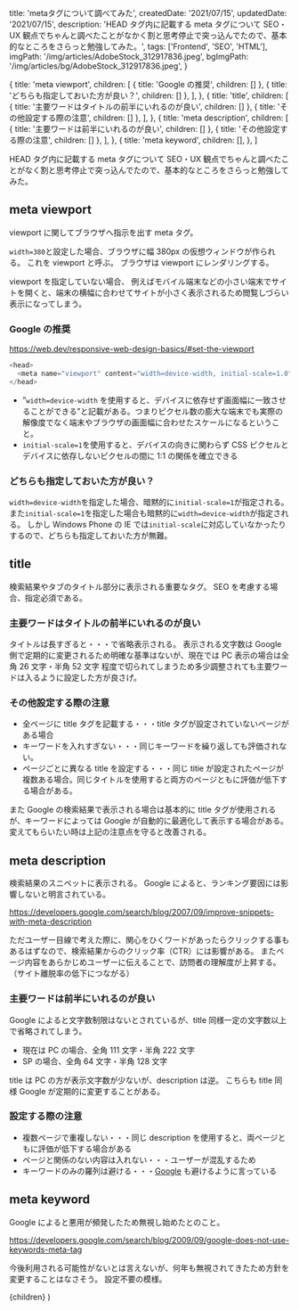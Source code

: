
  title: 'metaタグについて調べてみた',
  createdDate: '2021/07/15',
  updatedDate: '2021/07/15',
  description:
    'HEAD タグ内に記載する meta タグについて SEO・UX 観点でちゃんと調べたことがなかく割と思考停止で突っ込んでたので、基本的なところをさらっと勉強してみた。',
  tags: ['Frontend', 'SEO', 'HTML'],
  imgPath: '/img/articles/AdobeStock_312917836.jpeg',
  bgImgPath: '/img/articles/bg/AdobeStock_312917836.jpeg',
}

  {
    title: 'meta viewport',
    children: [
      { title: 'Google の推奨', children: [] },
      { title: 'どちらも指定しておいた方が良い？', children: [] },
    ],
  },
  {
    title: 'title',
    children: [
      { title: '主要ワードはタイトルの前半にいれるのが良い', children: [] },
      { title: 'その他設定する際の注意', children: [] },
    ],
  },
  {
    title: 'meta description',
    children: [
      { title: '主要ワードは前半にいれるのが良い', children: [] },
      { title: 'その他設定する際の注意', children: [] },
    ],
  },
  {
    title: 'meta keyword',
    children: [],
  },
]

HEAD タグ内に記載する meta タグについて SEO・UX 観点でちゃんと調べたことがなく割と思考停止で突っ込んでたので、基本的なところをさらっと勉強してみた。

## meta viewport

viewport に関してブラウザへ指示を出す meta タグ。

`width=380`と設定した場合、ブラウザに幅 380px の仮想ウィンドウが作られる。
これを viewport と呼ぶ。
ブラウザは viewport にレンダリングする。

viewport を指定していない場合、
例えばモバイル端末などの小さい端末でサイトを開くと、端末の横幅に合わせてサイトが小さく表示されるため閲覧しづらい表示になってしまう。

### Google の推奨

https://web.dev/responsive-web-design-basics/#set-the-viewport

```js live=true
<head>
  <meta name="viewport" content="width=device-width, initial-scale=1.0">
</head>
```

- ”`width=device-width` を使用すると、デバイスに依存せず画面幅に一致させることができる”と記載がある。つまりピクセル数の膨大な端末でも実際の解像度でなく端末やブラウザの画面幅に合わせたスケールになるということ。
- `initial-scale=1`を使用すると、デバイスの向きに関わらず CSS ピクセルとデバイスに依存しないピクセルの間に 1:1 の関係を確立できる

### どちらも指定しておいた方が良い？

`width=device-width`を指定した場合、暗黙的に`initial-scale=1`が指定される。
また`initial-scale=1`を指定した場合も暗黙的に`width=device-width`が指定される。
しかし Windows Phone の IE では`initial-scale`に対応していなかったりするので、どちらも指定しておいた方が無難。

## title

検索結果やタブのタイトル部分に表示される重要なタグ。
SEO を考慮する場合、指定必須である。

### 主要ワードはタイトルの前半にいれるのが良い

タイトルは長すぎると・・・で省略表示される。
表示される文字数は Google 側で定期的に変更されるため明確な基準はないが、現在では PC 表示の場合は全角 26 文字・半角 52 文字 程度で切られてしまうため多少調整されても主要ワードは入るように設定した方が良さげ。

### その他設定する際の注意

- 全ページに title タグを記載する・・・title タグが設定されていないページがある場合
- キーワードを入れすぎない・・・同じキーワードを繰り返しても評価されない。
- ページごとに異なる title を設定する・・・同じ titie が設定されたページが複数ある場合。同じタイトルを使用すると両方のページともに評価が低下する場合がある。

また Google の検索結果で表示される場合は基本的に title タグが使用されるが、キーワードによっては Google が自動的に最適化して表示する場合がある。
変えてもらいたい時は上記の注意点を守ると改善される。

## meta description

検索結果のスニペットに表示される。
Google によると、ランキング要因には影響しないと明言されている。

https://developers.google.com/search/blog/2007/09/improve-snippets-with-meta-description

ただユーザー目線で考えた際に、関心をひくワードがあったらクリックする事もあるはずなので、検索結果からのクリック率（CTR）には影響がある。
またページ内容をあらかじめユーザーに伝えることで、訪問者の理解度が上昇する。（サイト離脱率の低下につながる）

### 主要ワードは前半にいれるのが良い

Google によると文字数制限はないとされているが、title 同様一定の文字数以上で省略されてしまう。

- 現在は PC の場合、全角 111 文字・半角 222 文字
- SP の場合、全角 64 文字・半角 128 文字

title は PC の方が表示文字数が少ないが、description は逆。
こちらも title 同様 Google が定期的に変更することがある。

### 設定する際の注意

- 複数ページで重複しない・・・同じ description を使用すると、両ページともに評価が低下する場合がある
- ページと関係のない内容は入れない・・・ユーザーが混乱するため
- キーワードのみの羅列は避ける・・・[Google](https://developers.google.com/search/docs/beginner/seo-starter-guide) も避けるように言っている

## meta keyword

Google によると悪用が頻発したため無視し始めたとのこと。

https://developers.google.com/search/blog/2009/09/google-does-not-use-keywords-meta-tag

今後利用される可能性がないとは言えないが、何年も無視されてきたため方針を変更することはなさそう。
設定不要の模様。

  <Layout meta={meta} headlines={headlines} type="post">
    {children}
  </Layout>
)
